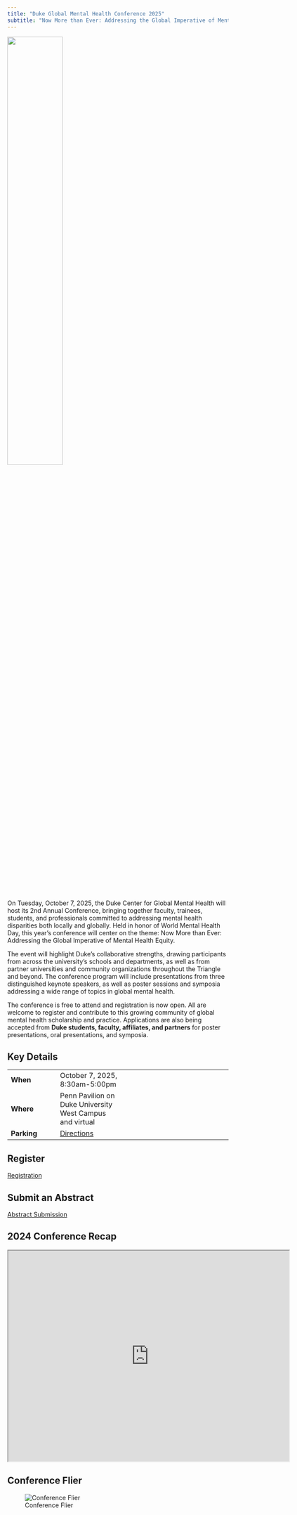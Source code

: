 ```yaml
---
title: "Duke Global Mental Health Conference 2025"
subtitle: "Now More than Ever: Addressing the Global Imperative of Mental Health Equity"
---
```


![](landingpagepic.png){width=50% fig-align="center"}

On Tuesday, October 7, 2025, the Duke Center for Global Mental Health will host its 2nd Annual Conference, bringing together faculty, trainees, students, and professionals committed to addressing mental health disparities both locally and globally. Held in honor of World Mental Health Day, this year’s conference will center on the theme: Now More than Ever: Addressing the Global Imperative of Mental Health Equity.

The event will highlight Duke’s collaborative strengths, drawing participants from across the university’s schools and departments, as well as from partner universities and community organizations throughout the Triangle and beyond. The conference program will include presentations from three distinguished keynote speakers, as well as poster sessions and symposia addressing a wide range of topics in global mental health.

The conference is free to attend and registration is now open. All are welcome to register and contribute to this growing community of global mental health scholarship and practice. Applications are also being accepted from **Duke students, faculty, affiliates, and partners** for poster presentations, oral presentations, and symposia.

## Key Details

|             |                                                                                                                 |     |
|----------------|----------------------|----------------------------------|
| **When**    | October 7, 2025, 8:30am-5:00pm                                                                                  |     |
| **Where**   | Penn Pavilion on Duke University West Campus and virtual                                                                     |     |
| **Parking** | [Directions](https://parking.duke.edu/visitor-parking/) |     |

## Register

[Registration](https://duke.qualtrics.com/jfe/form/SV_9tTSenmD4RZPEV0/)

## Submit an Abstract

[Abstract Submission](https://duke.qualtrics.com/jfe/form/SV_8wVjODV2odUrptk)

## 2024 Conference Recap

<iframe src="https://drive.google.com/file/d/1bKJJueY9BWpOe_2wfj63HyEUUx_hJPYK/preview" width="640" height="480" allow="autoplay"></iframe>

## Conference Flier

![Conference Flier](2025flier.png)

